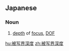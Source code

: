 ==Japanese==
{{ja-kanjitab|ひ|しゃ|かい|しん|ど|yomi=on}}

===Noun===
{{ja-noun|ひしゃかいしんど}}

# [[depth]] of [[focus]], [[DOF]]

[[hu:被写界深度]]
[[zh:被写界深度]]